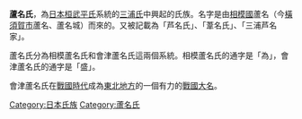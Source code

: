 {{multiple issues|
{{Expand Japanese|time=2017-03-17T20:21:19+00:00}}
{{expand|time=2017-03-17T20:21:19+00:00}}
{{unreferenced|time=2017-03-17T20:21:19+00:00}}
}}
{{japanese|japanese=蘆名氏|kana=あしなし|romaji=Ashina-shi}}
'''蘆名氏'''，為[[日本|日本]][[桓武平氏|桓武平氏]]系統的[[三浦氏|三浦氏]]中興起的氏族。名字是由[[相模國|相模國]]蘆名（今[[橫須賀市|橫須賀市]]蘆名、蘆名城）而來的。又被記載為「芦名氏」、「葦名氏」、「三浦芦名家」。

蘆名氏分為相模蘆名氏和會津蘆名氏這兩個系統。相模蘆名氏的通字是「為」，會津蘆名氏的通字是「盛」。

會津蘆名氏在[[戰國時代_(日本)|戰國時代]]成為[[東北地方|東北地方]]的一個有力的[[戰國大名|戰國大名]]。

[[Category:日本氏族|Category:日本氏族]]
[[Category:蘆名氏|Category:蘆名氏]]